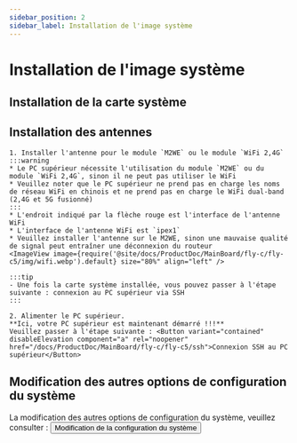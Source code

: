 ```yaml
---
sidebar_position: 2
sidebar_label: Installation de l'image système
---
```





# Installation de l'image système

<FASTFASLH name="H618" />


## Installation de la carte système

<Tabs>
    <TabItem value="usb" label="Schéma d'installation de M2WE sur C5" default>
        <ImageView image={require('@site/docs/ProductDoc/MainBoard/fly-c/fly-c5/img/m2we.webp').default} size="80%" align="center" />
    </TabItem>
    <TabItem value="can" label="Schéma d'installation de la carte TF sur C5">
        <ImageView image={require('@site/docs/ProductDoc/MainBoard/fly-c/fly-c5/img/tf.webp').default} size="80%" align="center" />
    </TabItem>
</Tabs>

## Installation des antennes

    1. Installer l'antenne pour le module `M2WE` ou le module `WiFi 2,4G`
    :::warning
    * Le PC supérieur nécessite l'utilisation du module `M2WE` ou du module `WiFi 2,4G`, sinon il ne peut pas utiliser le WiFi
    * Veuillez noter que le PC supérieur ne prend pas en charge les noms de réseau WiFi en chinois et ne prend pas en charge le WiFi dual-band (2,4G et 5G fusionné)
    :::
    * L'endroit indiqué par la flèche rouge est l'interface de l'antenne WiFi
    * L'interface de l'antenne WiFi est `ipex1`
    * Veuillez installer l'antenne sur le M2WE, sinon une mauvaise qualité de signal peut entraîner une déconnexion du routeur
    <ImageView image={require('@site/docs/ProductDoc/MainBoard/fly-c/fly-c5/img/wifi.webp').default} size="80%" align="left" /> 

    :::tip
    - Une fois la carte système installée, vous pouvez passer à l'étape suivante : connexion au PC supérieur via SSH
    :::

    2. Alimenter le PC supérieur.  
    **Ici, votre PC supérieur est maintenant démarré !!!**  
    Veuillez passer à l'étape suivante : <Button variant="contained" disableElevation component="a" rel="noopener" href="/docs/ProductDoc/MainBoard/fly-c/fly-c5/ssh">Connexion SSH au PC supérieur</Button>

## Modification des autres options de configuration du système

La modification des autres options de configuration du système, veuillez consulter : <Button variant="contained" disableElevation component="a" rel="noopener" href="/docs/ProductDoc/MainBoard/fly-c/fly-c5/config">Modification de la configuration du système</Button>
